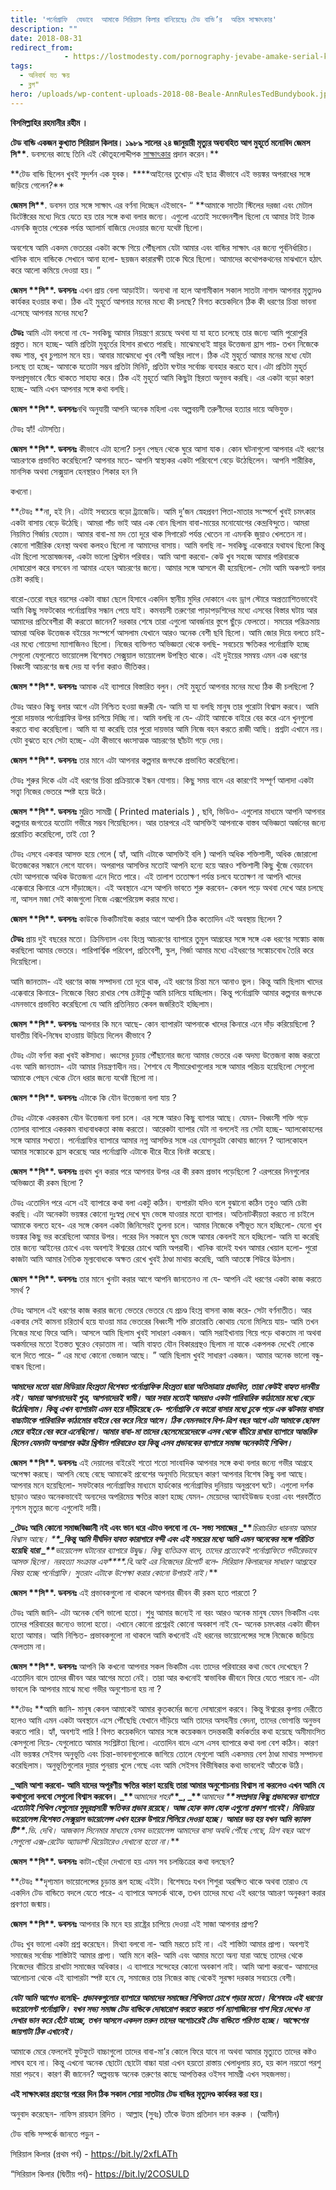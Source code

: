 ```yaml
---
title: 'পর্নোগ্রাফি  যেভাবে  আমাকে সিরিয়াল কিলার বানিয়েছেঃ টেড বান্ডি’র  অন্তিম সাক্ষাৎকার'
description: ""
date: 2018-08-31
redirect_from: 
            - https://lostmodesty.com/pornography-jevabe-amake-serial-killer-baniyeche/
tags: 
  - অনিবার্য যত ক্ষয়
  - ব্লগ"
hero: /uploads/wp-content-uploads-2018-08-Beale-AnnRulesTedBundybook.jpg
---
```

**বিসমিল্লাহির রহমানীর রহীম ।**

**টেড বান্ডি একজন কুখ্যাত সিরিয়াল কিলার। ১৯৮৯ সালের ২৪ জানুয়ারী মৃত্যুর অব্যবহিত আগ মুহূর্তে মনোবিদ জেমস সি\*\***. ডবসনের কাছে তিনি এই কৌতূহলোদ্দীপক [সাক্ষাৎকার](https://www.youtube.com/watch?v=YgnKclKF6Co) প্রদান করেন।\*\*

**টেড বান্ডি ছিলেন খুবই সুদর্শন এক যুবক। \*\***আইনের তুখোড় এই ছাত্র কীভাবে এই ভয়ঙ্কর অপরাধের সঙ্গে জড়িয়ে গেলেন?\*\*

**জেমস সি\*\***. ডবসন তার সঙ্গে সাক্ষাৎ এর বর্ণনা দিচ্ছেন এইভাবে- “ \*\*আমাকে সাতটা স্টিলের দরজা এবং মেটাল ডিটেক্টরের মধ্যে দিয়ে যেতে হয় তার সঙ্গে কথা বলার জন্যে। এগুলো এতোই সংবেদনশীল ছিলো যে আমার টাই ট্যাক এমনকি জুতার পেরেক পর্যন্ত অ্যালার্ম বাজিয়ে দেওয়ার জন্যে যথেষ্ট ছিলো।

অবশেষে আমি একদম ভেতরের একটা কক্ষে গিয়ে পৌঁছলাম যেটা আমার এবং বান্ডির সাক্ষাৎ এর জন্যে পূর্বনির্ধারিত। খানিক বাদে বান্ডিকে সেখানে আনা হলো- ছয়জন কারারক্ষী তাকে ঘিরে ছিলো। আমাদের কথোপকথনের মাঝখানে হঠাৎ করে আলো কমিয়ে দেওয়া হয়। ”

**জেমস \*\***সি\***\*. ডবসনঃ** এখন প্রায় বেলা আড়াইটা। অন্যথা না হলে আগামীকাল সকাল সাতটা নাগাদ আপনার মৃত্যুদণ্ড কার্যকর হওয়ার কথা। ঠিক এই মুহূর্তে আপনার মনের মধ্যে কী চলছে? বিগত কয়েকদিনে ঠিক কী ধরণের চিন্তা ভাবনা এসেছে আপনার মনের মধ্যে?

**টেডঃ** আমি এটা বলবো না যে- সবকিছু আমার নিয়ন্ত্রণে রয়েছে অথবা যা যা হতে চলেছে তার জন্যে আমি পুরোপুরি প্রস্তুত। মনে হচ্ছে- আমি প্রতিটা মুহূর্তের হিসাব রাখতে পারছি। মাঝেমধ্যেই স্নায়ুর উত্তেজনা হ্রাস পায়- তখন নিজেকে বড্ড শান্ত, খুব চুপচাপ মনে হয়। আবার মাঝেমধ্যে খুব বেশী অস্থির লাগে। ঠিক এই মুহূর্তে আমার মনের মধ্যে যেটা চলছে তা হচ্ছে- আমাকে যতোটা সম্ভব প্রতিটা মিনিট, প্রতিটা ঘণ্টার সর্বোচ্চ ব্যবহার করতে হবে।এটা প্রতিটা মুহূর্ত ফলপ্রসূভাবে বেঁচে থাকতে সাহায্য করে। ঠিক এই মুহূর্তে আমি কিছুটা স্থিরতা অনুভব করছি। এর একটা বড়ো কারণ হচ্ছে- আমি এখন আপনার সঙ্গে কথা বলছি।

**জেমস \*\***সি\***\*. ডবসনঃ**নথি অনুযায়ী আপনি অনেক মহিলা এবং অল্পবয়সী তরুণীদের হত্যার দায়ে অভিযুক্ত।

টেডঃ হ্যাঁ! এটাসত্যি।

**জেমস \*\***সি\***\*. ডবসনঃ** কীভাবে এটা হলো? চলুন পেছন থেকে ঘুরে আসা যাক। কোন ঘটনাগুলো আপনার এই ধরণের আচরণকে প্রভাবিত করেছিলো? আপনার মতে- আপনি স্বাস্থ্যকর একটা পরিবেশে বেড়ে উঠেছিলেন। আপনি শারীরিক, মানসিক অথবা সেক্সুয়াল হেনস্থারও শিকার হন নি

কখনো।

**টেডঃ **না, হই নি। এটাই সবচেয়ে বড়ো ট্র্যাজেডি। আমি দু’জন স্নেহপ্রবণ পিতা-মাতার সংস্পর্শে খুবই চমৎকার একটা বাসায় বেড়ে উঠেছি। আমরা পাঁচ ভাই আর এক বোন ছিলাম বাবা-মায়ের মনোযোগের কেন্দ্রবিন্দুতে। আমরা নিয়মিত গির্জায় যেতাম। আমার বাবা-মা মদ তো দূরে থাক সিগারেট পর্যন্ত খেতেন না এমনকি জুয়াও খেলতেন না। কোনো শারীরিক হেনস্থা অথবা কলহও ছিলো না আমাদের বাসায়। আমি বলছি না- সবকিছু একেবারে যথাযথ ছিলো কিন্তু এটা ছিলো সন্তোষজনক, একটা ভালো খ্রিস্টান পরিবার। আমি আশা করবো- কেউ খুব সহজে আমার পরিবারকে দোষারোপ করে বসবেন না আমার এহেন আচরণের জন্যে। আমার সঙ্গে আসলে কী হয়েছিলো- সেটা আমি অকপটে বলার চেষ্টা করছি।

বারো-তেরো বছর বয়সের একটা বাচ্চা ছেলে হিসাবে একদিন স্থানীয় মুদির দোকানে এবং ড্রাগ স্টোরে অপ্রত্যাশিতভাবেই আমি কিছু সফটকোর পর্নোগ্রাফির সন্ধান পেয়ে যাই। কমবয়সী তরুণেরা পাড়াপড়শিদের মধ্যে এসবের বিস্তার ঘটায় আর আমাদের প্রতিবেশীরা কী করতো জানেন? দরকার শেষে তারা এগুলো আবর্জনার স্তুপে ছুঁড়ে ফেলতো। সময়ের পরিক্রমায় আমরা অধিক উত্তেজক বইয়ের সংস্পর্শে আসলাম যেখানে আরও অনেক বেশী ছবি ছিলো। আমি জোর দিয়ে বলতে চাই- এর মধ্যে গোয়েন্দা ম্যাগাজিনও ছিলো। নিজের ব্যক্তিগত অভিজ্ঞতা থেকে বলছি- সবচেয়ে ক্ষতিকর পর্নোগ্রাফি হচ্ছে সেগুলো যেগুলোতে ভায়োলেন্স বিশেষত সেক্সুয়াল ভায়োলেন্স উপস্থিত থাকে। এই দুইয়ের সমন্বয় এমন এক ধরণের বিধ্বংসী আচরণের জন্ম দেয় যা বর্ণনা করাও ভীতিকর।

**জেমস \*\***সি\***\*. ডবসনঃ** আমাক এই ব্যাপারে বিস্তারিত বলুন। সেই মুহূর্তে আপনার মনের মধ্যে ঠিক কী চলছিলো ?

টেডঃ আরও কিছু বলার আগে এটা নিশ্চিত হওয়া জরুরী যে- আমি যা যা বলছি মানুষ তার পুরোটা বিশ্বাস করবে। আমি পুরো দায়ভার পর্নোগ্রাফির উপর চাপিয়ে দিচ্ছি না। আমি বলছি না যে- এটাই আমাকে বাইরে বের করে এনে খুনগুলো করতে বাধ্য করেছিলো। আমি যা যা করেছি তার পুরো দায়ভার আমি নিজে বহন করতে রাজী আছি। প্রশ্নটা এখানে নয়। যেটা বুঝতে হবে সেটা হচ্ছে- এটা কীভাবে ধ্বংসাত্মক আচরণের ছাঁচটা গড়ে দেয়।

**জেমস \*\***সি\***\*. ডবসনঃ** তার মানে এটা আপনার কল্পনার জগৎকে প্রভাবিত করেছিলো।

টেডঃ শুরুর দিকে এটা এই ধরণের চিন্তা প্রক্রিয়াকে ইন্ধন যোগায়। কিছু সময় বাদে এর কারণেই সম্পূর্ণ আলাদা একটা সত্ত্বা নিজের ভেতরে স্পষ্ট হয়ে উঠে।

**জেমস \*\***সি\***\*. ডবসনঃ** মুদ্রিত সামগ্রী ( Printed materials ) , ছবি, ভিডিও- এগুলোর মাধ্যমে আপনি আপনার কল্পনার জগতের যতোটা গভীরে সম্ভব গিয়েছিলেন। আর তারপরে এই আসক্তিই আপনাকে বাস্তব অভিজ্ঞতা অর্জনের জন্যে প্ররোচিত করেছিলো, তাই তো ?

টেডঃ এসবে একবার আসক্ত হয়ে গেলে ( হ্যাঁ, আমি এটাকে আসক্তিই বলি ) আপনি অধিক শক্তিশালী, অধিক জোরালো উত্তেজকের সন্ধানে লেগে যাবেন। অপরাপর আসক্তির মতোই আপনি হন্যে হয়ে আরও শক্তিশালী কিছু খুঁজে বেড়াবেন যেটা আপনাকে অধিক উত্তেজনা এনে দিতে পারে। এই তালাশ ততোক্ষণ পর্যন্ত চলবে যতোক্ষণ না আপনি খাদের এক্কেবারে কিনারে এসে দাঁড়াচ্ছেন। এই অবস্থানে এসে আপনি ভাবতে শুরু করবেন- কেবল পড়ে অথবা দেখে আর চলছে না, আসল মজা সেই কাজগুলো নিজে এক্সপেরিয়েন্স করার মধ্যে।

**জেমস \*\***সি\***\*. ডবসনঃ** কাউকে ভিকটিমাইজ করার আগে আপনি ঠিক কতোদিন এই অবস্থায় ছিলেন ?

**টেডঃ** প্রায় দুই বছরের মতো। ক্রিমিন্যাল এবং হিংস্র আচরণের ব্যাপারে তুমুল আগ্রহের সঙ্গে সঙ্গে এক ধরণের সঙ্কোচ কাজ করছিলো আমার ভেতরে। পারিপার্শ্বিক পরিবেশ, প্রতিবেশী, স্কুল, গির্জা আমার মধ্যে এইধরণের সঙ্কোচবোধ তৈরি করে দিয়েছিলো।

আমি জানতাম- এই ধরণের কাজ সম্পাদনা তো দূরে থাক, এই ধরণের চিন্তা মনে আনাও ভুল। কিন্তু আমি ছিলাম খাদের এক্কেবারে কিনারে- নিজেকে বিরত রাখার শেষ চেষ্টাটুকু আমি চালিয়ে যাচ্ছিলাম। কিন্তু পর্নোগ্রাফি আমার কল্পনার জগৎকে এমনভাবে প্রভাবিত করেছিলো যে আমি প্রতিনিয়ত কেবল জর্জরিতই হচ্ছিলাম।

**জেমস \*\***সি\***\*. ডবসনঃ** আপনার কি মনে আছে- কোন ব্যাপারটা আপনাকে খাদের কিনারে এনে দাঁড় করিয়েছিলো ? যাবতীয় বিধি-নিষেধ হাওয়ায় উড়িয়ে দিলেন কীভাবে ?

টেডঃ এটা বর্ণনা করা খুবই কষ্টসাধ্য। ধ্বংসের চূড়ায় পৌঁছানোর জন্যে আমার ভেতরে এক অদম্য উত্তেজনা কাজ করতো এবং আমি জানতাম- এটা আমার নিয়ন্ত্রণাধীন নয়। শৈশবে যে সীমারেখাগুলোর সঙ্গে আমার পরিচয় হয়েছিলো সেগুলো আমাকে পেছন থেকে টেনে ধরার জন্যে যথেষ্ট ছিলো না।

**জেমস \*\***সি\***\*. ডবসনঃ** এটাকে কি যৌন উত্তেজনা বলা যায় ?

টেডঃ এটাকে একরকম যৌন উত্তেজনা বলা চলে। এর সঙ্গে আরও কিছু ব্যাপার আছে। যেমন- বিধ্বংসী শক্তি গড়ে তোলার ব্যাপারে একরকম বাধ্যবাধকতা কাজ করতো। আরেকটা ব্যাপার যেটা না বললেই নয় সেটা হচ্ছে- অ্যালকোহলের সঙ্গে আমার সখ্যতা। পর্নোগ্রাফির ব্যাপারে আমার নগ্ন আসক্তির সঙ্গে এর যোগসূত্রটা কোথায় জানেন ? অ্যালকোহল আমার সঙ্কোচকে হ্রাস করেছে আর পর্নোগ্রাফি এটাকে ধীরে ধীরে বিনষ্ট করেছে।

**জেমস \*\***সি\***\*. ডবসনঃ** প্রথম খুন করার পরে আপনার উপর এর কী রকম প্রভাব পড়েছিলো ? এরপরের দিনগুলোর অভিজ্ঞতা কী রকম ছিলো ?

টেডঃ এতোদিন পরে এসে এই ব্যাপারে কথা বলা একটু কঠিন। ব্যপারটা যদিও বলে বুঝানো কঠিন তবুও আমি চেষ্টা করছি। এটা অনেকটা ভয়ঙ্কর কোনো দুঃস্বপ্ন দেখে ঘুম ভেঙ্গে যাওয়ার মতো ব্যাপার। অতিনাটকীয়তা করতে না চাইলে আমাকে বলতে হবে- এর সঙ্গে কেবল একটা জিনিসেরই তুলনা চলে। আমার নিজেকে বশীভূত মনে হচ্ছিলো- যেনো খুব ভয়ঙ্কর কিছু ভর করেছিলো আমার উপর। পরের দিন সকালে ঘুম ভেঙ্গে আমার কেবলই মনে হচ্ছিলো- আমি যা করেছি তার জন্যে আইনের চোখে এবং অবশ্যই ঈশ্বরের চোখে আমি অপরাধী। খানিক বাদেই যখন আমার খেয়াল হলো- পুরো কাজটা আমি আমার নৈতিক মূল্যবোধকে অক্ষত রেখে খুবই ঠাণ্ডা মাথায় করেছি, আমি আতঙ্কে শিউরে উঠলাম।

**জেমস \*\***সি\***\*. ডবসনঃ** তার মানে খুনটা করার আগে আপনি জানতেনও না যে- আপনি এই ধরণের একটা কাজ করতে সমর্থ ?

টেডঃ আসলে এই ধরণের কাজ করার জন্যে ভেতরে ভেতরে যে প্রচণ্ড হিংস্র বাসনা কাজ করে- সেটা বর্ণনাতীত। আর একবার সেই কামনা চরিতার্থ হয়ে যাওয়া মাত্র ভেতরের বিধ্বংসী শক্তি রাতারাতি কোথায় যেনো মিলিয়ে যায়- আমি তখন নিজের মধ্যে ফিরে আসি। আসলে আমি ছিলাম খুবই সাধারণ একজন। আমি সরাইখানায় গিয়ে পড়ে থাকতাম না অথবা অকর্মাদের মতো ইতস্তত ঘুরেও বেড়াতাম না। আমি বাহ্যত যৌন বিকারগ্রস্থও ছিলাম না যাকে একপলক দেখেই লোকে বলে দিতে পারে- “ এর মধ্যে কোনো ভেজাল আছে। ” আমি ছিলাম খুবই সাধারণ একজন। আমার অনেক ভালো বন্ধু-বান্ধব ছিলো।

**_আমাদের মতো যারা মিডিয়ার হিংস্রতা বিশেষত পর্নোগ্রাফিক হিংস্রতা দ্বারা অতিমাত্রায় প্রভাবিত, তারা কেউই বাহ্যত দানবীয় নই। আমরা আপনাদেরই পুত্র, আপনাদেরই স্বামী। আর সবার মতোই আমরাও একটা পারিবারিক কাঠামোর মধ্যে বেড়ে উঠেছিলাম। কিন্তু এখন ব্যাপারটা এমন হয়ে দাঁড়িয়েছে যে- পর্নোগ্রাফি যে কারো বাসার মধ্যে ঢুকে পড়ে এক ঝটকায় বাসার বাচ্চাটাকে পারিবারিক কাঠামোর বাইরে বের করে নিয়ে আসে। ঠিক যেমনভাবে বিশ-ত্রিশ বছর আগে এটা আমাকে ছোবল মেরে বাইরে বের করে এনেছিলো। আমার বাবা-মা তাদের ছেলেমেয়েদেরকে এসব থেকে বাঁচিয়ে রাখার ব্যাপারে আন্তরিক ছিলেন যেমনটা অপরাপর কট্টর খ্রিস্টান পরিবারেও হয় কিন্তু এসব প্রভাবকের ব্যাপারে সমাজ অনেকটাই শিথিল।_**

**জেমস \*\***সি\***\*. ডবসনঃ** এই দেয়ালের বাইরেই শতো শতো সাংবাদিক আপনার সঙ্গে কথা বলার জন্যে গভীর আগ্রহে অপেক্ষা করছে। আপনি বেছে বেছে আমাকেই প্রবেশের অনুমতি দিয়েছেন কারণ আপনার বিশেষ কিছু বলা আছে। আপনার মনে হয়েছিলো- সফটকোর পর্নোগ্রাফির মাধ্যমে হার্ডকোর পর্নোগ্রাফির দুনিয়ায় অনুপ্রবেশ ঘটে। এগুলো দর্শক ছাড়াও আরও অনেকভাবেই অন্যদের অপরিমেয় ক্ষতির কারণ হচ্ছে যেমন- মেয়েদের অ্যাবইউজড হওয়া এবং পরবর্তীতে নৃশংস মৃত্যুর জন্যে এগুলোই দায়ী।

**_টেডঃ আমি কোনো সমাজবিজ্ঞানী নই এবং ভান ধরে এটাও বলবো না যে- সভ্য সমাজের _\*\***_চিরাচরিত ধারনায় আমার বিশ্বাস আছে। _\***\*_কিন্তু আমি দীর্ঘদিন যাবত কারাগারে বন্দী এবং এই সময়ের মধ্যে আমি এমন অনেকের সঙ্গে পরিচিত হয়েছি যারা _\*\***_ভায়োলেন্স ঘটানোর ব্যাপারে উদ্বুদ্ধ। কিছু ব্যতিক্রম বাদে, তাদের প্রত্যেকেই পর্নোগ্রাফিতে গভীরেভাবে আসক্ত ছিলো। নরহত্যা সংক্রান্ত এফ_\***\*_.বি.আই এর নিজেদের রিপোর্ট বলে- সিরিয়াল কিলারদের সাধারণ আগ্রহের বিষয় হচ্ছে পর্নোগ্রাফি। সুতরাং এটাকে উপেক্ষা করার কোনো উপায়ই নাই।_**

**জেমস \*\***সি\***\*. ডবসনঃ** এই প্রভাবকগুলো না থাকলে আপনার জীবন কী রকম হতে পারতো ?

টেডঃ আমি জানি- এটা অনেক বেশি ভালো হতো। শুধু আমার জন্যেই না বরং আরও অনেক মানুষ যেমন ভিকটিম এবং তাদের পরিবারের জন্যেও ভালো হতো। এখানে কোনো প্রশ্নেরই কোনো অবকাশ নাই যে- অনেক চমৎকার একটা জীবন হতো আমার। আমি নিশ্চিত- প্রভাবকগুলো না থাকলে আমি কখনোই এই ধরনের ভায়োলেন্সের সঙ্গে নিজেকে জড়িয়ে ফেলতাম না।

**জেমস \*\***সি\***\*. ডবসনঃ** আপনি কি কখনো আপনার সকল ভিকটিম এবং তাদের পরিবারের কথা ভেবে দেখেছেন ? এতোদিন বাদে তাদের জীবন আর আগের মতো নেই। তারা আর কখনোই স্বাভাবিক জীবনে ফিরে যেতে পারবে না- এটা ভাবলে কি আপনার মাঝে মধ্যে গভীর অনুশোচনা হয় না ?

**টেডঃ **আমি জানি- মানুষ কেবল আমাকেই আমার কৃতকর্মের জন্যে দোষারোপ করবে। কিন্তু ঈশ্বরের কৃপায় দেরীতে হলেও আমি এমন একটা অবস্থানে এসে পৌঁছেছি যেখানে দাঁড়িয়ে আমি তাদের অসহনীয় বেদনা, তাদের ভোগান্তি অনুভব করতে পারি। হ্যাঁ, অবশ্যই পারি ! বিগত কয়েকদিনে আমার সঙ্গে কয়েকজন তদন্তকারী কর্মকর্তার কথা হয়েছে অমীমাংসিত কেসগুলো নিয়ে- যেগুলোতে আমার সংশ্লিষ্টতা ছিলো। এতোদিন বাদে এসে এসব ব্যাপারে কথা বলা বেশ কঠিন। কারণ এটা ভয়ঙ্কর সেইসব অনুভূতি এবং চিন্তা-ভাবনাগুলোকে জাগিয়ে তোলে যেগুলো আমি একসময় বেশ ঠাণ্ডা মাথায় সম্পাদনা করেছিলাম। অনুভূতিগুলোর দুয়ার পুনরায় খুলে গেছে এবং আমি সেইসব বিভীষিকার কথা ভাবলেই আঁতকে উঠি।

**_আমি আশা করবো- আমি যাদের অপূরণীয় ক্ষতির কারণ হয়েছি তারা আমার অনুশোচনায় বিশ্বাস না করলেও এখন আমি যে কথাগুলো বলবো সেগুলো বিশ্বাস করবেন। _\*\***_আমাদের শহর_\***\*_, _\*\***_আমাদের _\***\*_সম্প্রদায় কিছু প্রভাবকের ব্যাপারে এতোটাই শিথিল যেগুলোর সুদূরপ্রসারী ক্ষতিকর প্রভাব রয়েছে। আজ হোক কাল হোক এগুলো প্রকাশ পাবেই। মিডিয়ায় ভায়োলেন্স বিশেষত সেক্সুয়াল ভায়োলেন্স এখন হরেক উপায়ে গিলিয়ে দেওয়া হচ্ছে। আমার ভয় হয় যখন আমি ক্যাবল টি_\*\***_.ভি. দেখি। আজকাল সিনেমার মাধ্যমে যেসব ভায়োলেন্স আমাদের বাসা অবধি পৌঁছে গেছে, ত্রিশ বছর আগে সেগুলো এক্স-রেটেড অ্যাডাল্ট থিয়েটারেও দেখানো হতো না।_\*\*

**জেমস \*\***সি\***\*. ডবসনঃ** কাটা-ছেঁড়া দেখানো হয় এমন সব চলচ্চিত্রের কথা বলছেন?

**টেডঃ **দৃশ্যমান ভায়োলেন্সের চূড়ান্ত রূপ হচ্ছে এইটা। বিশেষতঃ যখন শিশুরা অরক্ষিত থাকে অথবা তারাও যে একদিন টেড বান্ডিতে বদলে যেতে পারে- এ ব্যাপারে অসতর্ক থাকে, তখন তাদের মধ্যে এই ধরণের আচরণ অনুকরণ করার প্রবণতা জন্মায়।

**জেমস \*\***সি\***\*. ডবসনঃ** আপনার কি মনে হয় রাষ্ট্রের চাপিয়ে দেওয়া এই সাজা আপনার প্রাপ্য?

টেডঃ খুব ভালো একটা প্রশ্ন করেছেন। মিথ্যা বলবো না- আমি মরতে চাই না। এই শাস্তিটা আমার প্রাপ্য। অবশ্যই সমাজের সর্বোচ্চ শাস্তিটাই আমার প্রাপ্য। আমি মনে করি- আমি এবং আমার মতো অন্য যারা আছে তাদের থেকে নিজেদের বাঁচিয়ে রাখাটা সমাজের অধিকার। এ ব্যাপারে সন্দেহের কোনো অবকাশ নাই। আমি আশা করবো- আমাদের আলোচনা থেকে এই ব্যাপারটা স্পষ্ট হবে যে, সমাজের তার নিজের কাছ থেকেই সুরক্ষা দরকার সবচেয়ে বেশী।

**_যেটা আমি আগেও বলেছি- প্রভাবকগুলোর ব্যাপারে আমাদের সমাজের শিথিলতা চোখে পড়ার মতো। বিশেষতঃ এই ধরণের ভায়োলেন্ট পর্নোগ্রাফি। যখন সভ্য সমাজ টেড বান্ডিকে দোষারোপ করতে করতে পর্ন ম্যাগাজিনের পাশ দিয়ে দেখেও না দেখার ভান করে হেঁটে যাচ্ছে, তখন আসলে একদল তরুন তাদের অগোচরেই টেড বান্ডিতে পরিণত হচ্ছে। আক্ষেপের জায়গাটা ঠিক এখানেই।_**

আমাকে মেরে ফেললেই ফুটফুটে বাচ্চাগুলো তাদের বাবা-মা’র কোলে ফিরে যাবে না অথবা আমার মৃত্যুতে তাদের কষ্টও লাঘব হবে না। কিন্তু এখনো অনেক ছোটো ছোটো বাচ্চা যারা এখন হয়তো রাস্তায় খেলাধুলায় রত, হয় কাল নয়তো পরশু মারা পড়বে। কারণ কী জানেন? অল্পবয়স্ক অনেক তরুণের কাছে আপত্তিকর ওইসব সামগ্রী এখন সহজলভ্য।

**এই সাক্ষাৎকার গ্রহণের পরের দিন ঠিক সকাল সোয়া সাতটায় টেড বান্ডির মৃত্যুদণ্ড কার্যকর করা হয়।**

অনুবাদ করেছেন- নাফিস রায়হান রিদিত । আল্লাহ (সুবঃ) তাঁকে উত্তম প্রতিদান দান করুক । (আমীন)

টেড বান্ডি সম্পর্কে জানতে পড়ুন -

সিরিয়াল কিলার (প্রথম পর্ব) - <https://bit.ly/2xfLATh>

“সিরিয়াল কিলার (দ্বিতীয় পর্ব)- <https://bit.ly/2COSULD>
